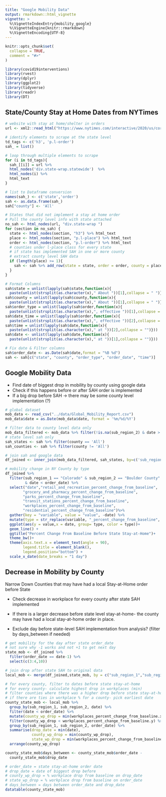 ```yaml
---
title: "Google Mobility Data"
output: rmarkdown::html_vignette
vignette: >
  %\VignetteIndexEntry{mobility_google}
  %\VignetteEngine{knitr::rmarkdown}
  %\VignetteEncoding{UTF-8}
---
```


```r
knitr::opts_chunk$set(
  collapse = TRUE,
  comment = "#>"
)
```

```r
library(covid19interventions)
library(rvest)
library(dplyr)
library(ggplot2)
library(tidyverse)
library(readr)
library(DT)
```

## State/County Stay at Home Dates from NYTimes
```r
# website with stay at home/shelter in orders
url <- xml2::read_html("https://www.nytimes.com/interactive/2020/us/coronavirus-stay-at-home-order.html")

# identify elements to scrape at the state level
td_tags <- c('h3', 'p.l-order')
sah_ = list()

# loop through multiple elements to scrape 
for (i in td_tags){
  sah_[[i]] = url %>%
  html_nodes('div.state-wrap.statewide')  %>%
  html_nodes(i) %>% 
  html_text
}

# list to Dataframe conversion
names(sah_) <- c('state','order')
sah <- as.data.frame(sah_)
sah["county"] <- 'All'

# States that did not implement a stay at home order
# Pull the county level info with state attached
no_sah <- html_nodes(url, "div.state-wrap ")
for (section in no_sah) {
  state <- html_nodes(section, "h3") %>% html_text
  place <- html_nodes(section, "p.l-place") %>% html_text
  order <- html_nodes(section, "p.l-order") %>% html_text
  # counties under l-place class for every state
  # if state has implemented SAH in one or more county
  # extract county level SAH data
  if (length(place) >= 1){
    sah <- sah %>% add_row(state = state, order = order, county = place)
  }
}

# Format Columns
sah$state = unlist(lapply(sah$state,function(x){
  paste(unlist(strsplit(as.character(x)," About "))[1],collapse = " ")}))
sah$county = unlist(lapply(sah$county,function(x){
  paste(unlist(strsplit(as.character(x)," About "))[1],collapse = " ")}))
sah$order_type = unlist(lapply(sah$order,function(x){
  paste(unlist(strsplit(as.character(x),", effective "))[1],collapse = "")}))
sah$date_time = unlist(lapply(sah$order,function(x){
  paste(unlist(strsplit(as.character(x),", effective "))[2],collapse = "")}))
sah$time = unlist(lapply(sah$date,function(x){
  paste(unlist(strsplit(as.character(x)," at "))[2],collapse = "")}))
sah$date <- unlist(lapply(sah$date,function(x){
  paste(unlist(strsplit(as.character(x)," at "))[1],collapse = "")}))

# Fix date & Filter columns
sah$order_date <- as.Date(sah$date,format = "%B %d")
sah <- sah[c("state", "county", "order_type", "order_date", "time")]
```


## Google Mobility Data
- Find date of biggest drop in mobility by county using google data
- Check if this happens before or after SAH order is implemented
- If a big drop before SAH -> there may be some county level implementation (?)
```r
# global dataset
mob_data <- read_csv("../data/Global_Mobility_Report.csv")
mob_data$date = as.Date(mob_data$date, format = '%m/%d/%Y')

# filter data to county level data only
mob_data_filtered <- mob_data %>% filter(!is.na(sub_region_2) & date > "2020-03-01")
# state level sah only
sah_states <- sah %>% filter(county == 'All')
sah_counties <- sah %>% filter(county != 'All')

# join sah and google data
df_joined <- inner_join(mob_data_filtered, sah_states, by=c('sub_region_1' = c('state')))

# mobility change in NY County by type
df_joined %>% 
  filter(sub_region_1 == "Colorado" & sub_region_2 == "Boulder County" 
         & date < order_date) %>%
  select("date","retail_and_recreation_percent_change_from_baseline",
        "grocery_and_pharmacy_percent_change_from_baseline",
        "parks_percent_change_from_baseline",
        "transit_stations_percent_change_from_baseline",
        "workplaces_percent_change_from_baseline",
        "residential_percent_change_from_baseline")%>%
  gather(key = "variable", value = "value", -date) %>% 
  mutate(type = str_replace(variable, "_percent_change_from_baseline", ""))%>%
  ggplot(aes(y = value,x = date, group= type, color = type))+
  geom_line() +
  ggtitle("Percent Change From Baseline Before State Stay-at-Home")+
  theme_bw()+
  theme(axis.text.x = element_text(angle = 90), 
        legend.title = element_blank(),
        legend.position="bottom") +
  scale_x_date(date_breaks = "1 day")
```


## Decrease in Mobility by County
Narrow Down Counties that may have had a local Stay-at-Home order before State

- Check decrease in workplace for every county after state SAH implemented

- If there is a larger decrease before state level stay-at-home- the county may have had a local stay-at-home order in place.

- Exclude day before state-level SAH implementation from analysis? (filter by days_between if needed)
```r
# get mobility for the day after state order_date
# not sure why -1 works and not +1 to get next day
state_mob <- df_joined %>% 
  filter(order_date == date-1) %>% 
  select(c(3:4,10))

# join drop after state SAH to original data
local_mob <- merge(df_joined,state_mob, by = c("sub_region_1","sub_region_2"))

# for every county, filter to dates before state stay-at-home
# for every county- calculate highest drop in workplaces (min)
# filter counties where there was a higher drop before state stay-at-home
# if there are ties in workplace % for a county- pick earliest date
county_state_mob <- local_mob %>% 
  group_by(sub_region_1, sub_region_2, date) %>% 
  filter(date < order_date) %>% 
  mutate(county_wp_drop = min(workplaces_percent_change_from_baseline.x)) %>% 
  filter(county_wp_drop < workplaces_percent_change_from_baseline.y) %>% 
  group_by(sub_region_1, sub_region_2, order_date) %>% 
  summarise(drop_date = min(date), 
            county_wp_drop = min(county_wp_drop),
            state_wp_drop = min(workplaces_percent_change_from_baseline.y)) %>% 
  arrange(county_wp_drop)

county_state_mob$days_between <- county_state_mob$order_date - 
  county_state_mob$drop_date
```

```r
# order_date = state stay-at-home order date
# drop_date = date of biggest drop before 
# county_wp_drop = % workplace drop from baseline on drop_date
# state_wp_drop = % workplace drop from baseline on order_date
# days_between = days between order_date and drop_date
datatable(county_state_mob)
```

